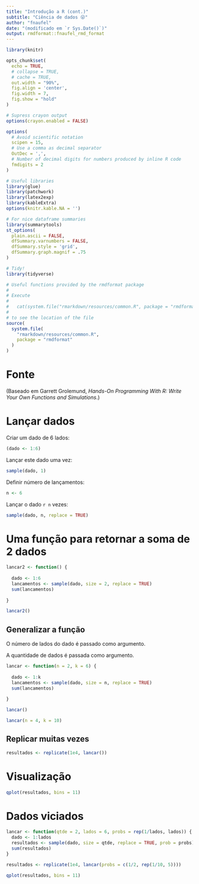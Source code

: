 ```yaml
---
title: "Introdução a R (cont.)"
subtitle: "Ciência de dados 😜"
author: "fnaufel"
date: "(modificado em `r Sys.Date()`)"
output: rmdformat::fnaufel_rmd_format
---
```


```r
library(knitr)

opts_chunk$set(
  echo = TRUE, 
  # collapse = TRUE,
  # cache = TRUE,
  out.width = "90%",
  fig.align = 'center',
  fig.width = 7,
  fig.show = "hold"
)

# Supress crayon output
options(crayon.enabled = FALSE)

options(
  # Avoid scientific notation
  scipen = 15,
  # Use a comma as decimal separator
  OutDec = ',',
  # Number of decimal digits for numbers produced by inline R code
  fmdigits = 2
)

# Useful libraries
library(glue)
library(patchwork)
library(latex2exp)
library(kableExtra)
options(knitr.kable.NA = '')

# For nice dataframe summaries
library(summarytools)
st_options(
  plain.ascii = FALSE,
  dfSummary.varnumbers = FALSE,
  dfSummary.style = 'grid',
  dfSummary.graph.magnif = .75
)

# Tidy!
library(tidyverse)

# Useful functions provided by the rmdformat package
# 
# Execute 
# 
#   cat(system.file("rmarkdown/resources/common.R", package = "rmdformat"))
# 
# to see the location of the file
source(
  system.file(
    "rmarkdown/resources/common.R",
    package = "rmdformat"
  )
)
```


# Fonte

(Baseado em Garrett Grolemund, *Hands-On Programming With R: Write Your Own Functions and Simulations*.)


# Lançar dados

Criar um dado de 6 lados:

```r
(dado <- 1:6)
```

Lançar este dado uma vez:

```r
sample(dado, 1)
```

Definir número de lançamentos:

```r
n <- 6
```

Lançar o dado `r n` vezes:

```r
sample(dado, n, replace = TRUE)
```

# Uma função para retornar a soma de 2 dados

```r

lancar2 <- function() {
  
  dado <- 1:6
  lancamentos <- sample(dado, size = 2, replace = TRUE)
  sum(lancamentos)
  
}

```

```r
lancar2()
```

## Generalizar a função

O número de lados do dado é passado como argumento.

A quantidade de dados é passada como argumento.

```r
lancar <- function(n = 2, k = 6) {
  
  dado <- 1:k
  lancamentos <- sample(dado, size = n, replace = TRUE)
  sum(lancamentos)
  
}
```

```r
lancar()
```

```r
lancar(n = 4, k = 10)
```


## Replicar muitas vezes

```r
resultados <- replicate(1e4, lancar())
```

# Visualização

```r
qplot(resultados, bins = 11)
```


# Dados viciados

```r
lancar <- function(qtde = 2, lados = 6, probs = rep(1/lados, lados)) {
  dado <- 1:lados
  resultados <- sample(dado, size = qtde, replace = TRUE, prob = probs)
  sum(resultados)
}
```

```r
resultados <- replicate(1e4, lancar(probs = c(1/2, rep(1/10, 5))))
```

```r
qplot(resultados, bins = 11)
```

